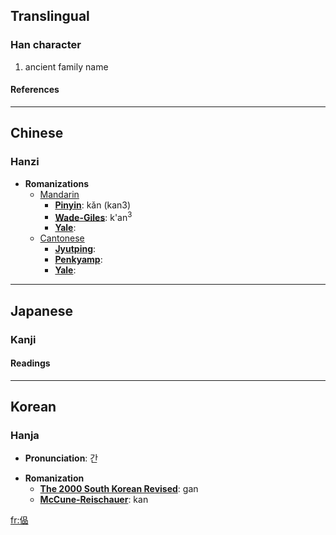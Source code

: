 ==Translingual==
===Han character===
{{Han char|rad=人|as=09|sn=11|four=|canj=人口口口 (ORRR)}}
# ancient family name
====References====
{{Han ref|kx=0110.260|dkj=00858|dj=0236.100|hdz=10191.080|uh=5058|ud=20568}}
----

==Chinese==
===Hanzi===


* '''Romanizations'''
** [[Mandarin]]
*** '''[[Pinyin]]''': kǎn (kan3)
*** '''[[Wade-Giles]]''': k'an<sup>3</sup>
*** '''[[Yale]]''': 
**[[Cantonese]]
***'''[[Jyutping]]''':
***'''[[Penkyamp]]''': 
***'''[[Yale]]''': 


----
==Japanese==
===Kanji===
{{ja-kanji|grade=|rs=人09}}
====Readings====
{{ja-readings|on=[[かん]] (kan)|kun=}}


----
==Korean==
===Hanja===

* '''Pronunciation''': 간

* '''Romanization'''
** '''[[The 2000 South Korean Revised Romanization|The 2000 South Korean Revised]]''': gan
** '''[[McCune-Reischauer]]''': kan


[[fr:偘]]
